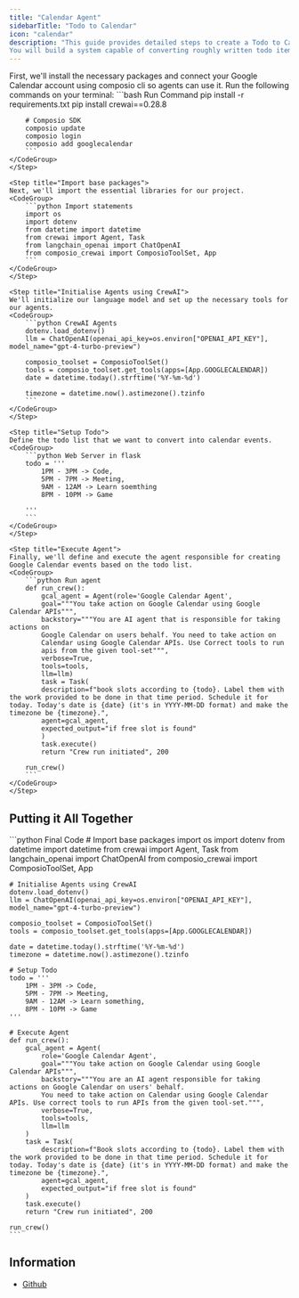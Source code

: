 ```yaml
---
title: "Calendar Agent"
sidebarTitle: "Todo to Calendar"
icon: "calendar"
description: "This guide provides detailed steps to create a Todo to Calendar Converter using CrewAI, Composio, and Google Calendar API.
You will build a system capable of converting roughly written todo items into Google Calendar events, ensuring your tasks are scheduled efficiently."
---
```


<Steps>
    <Step title="Install packages and Connect tools">
    First, we'll install the necessary packages and connect your Google Calendar account using composio cli so agents can use it. Run the following commands on your terminal:    
    <CodeGroup>
        ```bash Run Command
        pip install -r requirements.txt
        pip install crewai==0.28.8

        # Composio SDK
        composio update
        composio login
        composio add googlecalendar
        ```
    </CodeGroup>
    </Step>

    <Step title="Import base packages">
    Next, we'll import the essential libraries for our project.
    <CodeGroup>
        ```python Import statements
        import os
        import dotenv
        from datetime import datetime
        from crewai import Agent, Task
        from langchain_openai import ChatOpenAI
        from composio_crewai import ComposioToolSet, App
        ```
    </CodeGroup>
    </Step>

    <Step title="Initialise Agents using CrewAI">
    We'll initialize our language model and set up the necessary tools for our agents.
    <CodeGroup>
        ```python CrewAI Agents
        dotenv.load_dotenv()
        llm = ChatOpenAI(openai_api_key=os.environ["OPENAI_API_KEY"], model_name="gpt-4-turbo-preview")

        composio_toolset = ComposioToolSet()
        tools = composio_toolset.get_tools(apps=[App.GOOGLECALENDAR])
        date = datetime.today().strftime('%Y-%m-%d')

        timezone = datetime.now().astimezone().tzinfo
        ```
    </CodeGroup>
    </Step>

    <Step title="Setup Todo">
    Define the todo list that we want to convert into calendar events.
    <CodeGroup>
        ```python Web Server in flask
        todo = '''
            1PM - 3PM -> Code,
            5PM - 7PM -> Meeting,
            9AM - 12AM -> Learn soemthing
            8PM - 10PM -> Game

        '''
        ```
    </CodeGroup>
    </Step>

    <Step title="Execute Agent">
    Finally, we'll define and execute the agent responsible for creating Google Calendar events based on the todo list.
    <CodeGroup>
        ```python Run agent
        def run_crew():
            gcal_agent = Agent(role='Google Calendar Agent',
            goal="""You take action on Google Calendar using Google Calendar APIs""",
            backstory="""You are AI agent that is responsible for taking actions on
            Google Calendar on users behalf. You need to take action on
            Calendar using Google Calendar APIs. Use Correct tools to run
            apis from the given tool-set""",
            verbose=True,
            tools=tools,
            llm=llm)
            task = Task(
            description=f"book slots according to {todo}. Label them with the work provided to be done in that time period. Schedule it for today. Today's date is {date} (it's in YYYY-MM-DD format) and make the timezone be {timezone}.",
            agent=gcal_agent,
            expected_output="if free slot is found"
            )
            task.execute()
            return "Crew run initiated", 200

        run_crew()
        ```
    </CodeGroup>
    </Step>

</Steps>

## Putting it All Together

<CodeGroup>
    ```python Final Code
    # Import base packages
    import os
    import dotenv
    from datetime import datetime
    from crewai import Agent, Task
    from langchain_openai import ChatOpenAI
    from composio_crewai import ComposioToolSet, App

    # Initialise Agents using CrewAI
    dotenv.load_dotenv()
    llm = ChatOpenAI(openai_api_key=os.environ["OPENAI_API_KEY"], model_name="gpt-4-turbo-preview")

    composio_toolset = ComposioToolSet()
    tools = composio_toolset.get_tools(apps=[App.GOOGLECALENDAR])

    date = datetime.today().strftime('%Y-%m-%d')
    timezone = datetime.now().astimezone().tzinfo

    # Setup Todo
    todo = '''
        1PM - 3PM -> Code,
        5PM - 7PM -> Meeting,
        9AM - 12AM -> Learn something,
        8PM - 10PM -> Game
    '''

    # Execute Agent
    def run_crew():
        gcal_agent = Agent(
            role='Google Calendar Agent',
            goal="""You take action on Google Calendar using Google Calendar APIs""",
            backstory="""You are an AI agent responsible for taking actions on Google Calendar on users' behalf.
            You need to take action on Calendar using Google Calendar APIs. Use correct tools to run APIs from the given tool-set.""",
            verbose=True,
            tools=tools,
            llm=llm
        )
        task = Task(
            description=f"Book slots according to {todo}. Label them with the work provided to be done in that time period. Schedule it for today. Today's date is {date} (it's in YYYY-MM-DD format) and make the timezone be {timezone}.",
            agent=gcal_agent,
            expected_output="if free slot is found"
        )
        task.execute()
        return "Crew run initiated", 200

    run_crew()
    ```

</CodeGroup>

## Information

- [Github](https://github.com/anonthedev/composio-todo-to-calendar)
